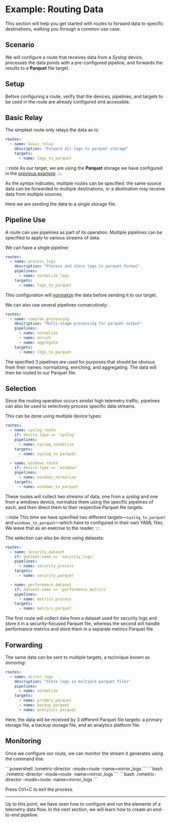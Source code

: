 # Example: Routing Data

This section will help you get started with routes to forward data to specific destinations, walking you through a common use case.

## Scenario

We will configure a route that receives data from a _Syslog_ device, processes the data points with a pre-configured pipeline, and forwards the results to a **Parquet** file target.

## Setup

Before configuring a route, verify that the devices, pipelines, and targets to be used in the route are already configured and accessible.

## Basic Relay

The simplest route only relays the data as is:

```yaml
routes:
  - name: basic_relay
    description: "Forward all logs to parquet storage"
    targets:
      - name: logs_to_parquet
```

:::note
As our target, we are using the **Parquet** storage we have configured in the [previous example](./example-forwarding-data.mdx#storage-file-setup).
:::

As the syntax indicates, multiple routes can be specified: the same source data can be forwarded to multiple destinations, or a destination may receive data from multiple sources.

Here we are sending the data to a single storage file.

## Pipeline Use

A route can use pipelines as part of its operation. Multiple pipelines can be specified to apply to various streams of data.

We can have a single pipeline:

```yaml
routes:
  - name: process_logs
    description: "Process and store logs in parquet format"
    pipelines:
      - name: normalize_logs
    targets:
      - name: logs_to_parquet
```

This configuration will [normalize](../configuration/pipelines/normalization.mdx) the data before sending it to our target.

We can also use several pipelines consecutively:

```yaml
routes:
  - name: complex_processing
    description: "Multi-stage processing for parquet output"
    pipelines:
      - name: normalize
      - name: enrich
      - name: aggregate
    targets:
      - name: logs_to_parquet
```

The specified 3 pipelines are used for purposes that should be obvious from their names: normalizing, enriching, and aggregating. The data will then be routed to our Parquet file.

## Selection

Since the routing operation occurs amidst high telemetry traffic, pipelines can also be used to selectively process specific data streams.

This can be done using multiple device types:

```yaml
routes:
  - name: syslog_route
    if: device.type == 'syslog'
    pipelines:
      - name: syslog_normalize
    targets:
      - name: syslog_to_parquet

  - name: windows_route
    if: device.type == 'windows'
    pipelines:
      - name: windows_normalize
    targets:
      - name: windows_to_parquet
```

These routes will collect two streams of data, one from a _syslog_ and one from a _windows_ device, normalize them using the specific pipelines of each, and then direct them to their respective Parquet file targets.

:::note
This time we have specified two different targets&mdash;`syslog_to_parquet` and `windows_to_parquet`&mdash;which have to configured in their own YAML files. We leave that as an exercise to the reader.
:::

The selection can also be done using datasets:

```yaml
routes:
  - name: security_dataset
    if: dataset.name == 'security_logs'
    pipelines:
      - name: security_process
    targets:
      - name: security_parquet

  - name: performance_dataset
    if: dataset.name == 'performance_metrics'
    pipelines:
      - name: metrics_process
    targets:
      - name: metrics_parquet
```

The first route will collect data from a dataset used for security logs and store it in a security-focused Parquet file, whereas the second will handle performance metrics and store them in a separate metrics Parquet file.

## Forwarding

The same data can be sent to multiple targets, a technique known as _mirroring_:

```yaml
routes:
  - name: mirror_logs
    description: "Store logs in multiple parquet files"
    pipelines:
      - name: normalize
    targets:
      - name: primary_parquet
      - name: backup_parquet
      - name: analytics_parquet
```

Here, the data will be received by 3 different Parquet file targets: a primary storage file, a backup storage file, and an analytics platform file.

## Monitoring

Once we configure our route, we can monitor the stream it generates using the command line:

<Tabs groupId="os-options">
  <TabItem value="windows" label="Windows" default>
    ```powershell
    .\vmetric-director -mode=route -name=mirror_logs
    ```
  </TabItem>
  
  <TabItem value="linux" label="Linux" default>
    ```bash
    ./vmetric-director -mode=route -name=mirror_logs
    ```
  </TabItem>

  <TabItem value="macos" label="macOS" default>
    ```bash
    ./vmetric-director -mode=route -name=mirror_logs
    ```
  </TabItem>
</Tabs>

Press <kb-short>Ctrl+C</kb-short> to exit the process.

---

Up to this point, we have seen how to configure and run the elements of a telemetry data flow. In the next section, we will learn how to create an end-to-end pipeline.
